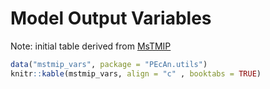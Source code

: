 # Model Output Variables

Note: initial table derived from [MsTMIP](http://nacp.ornl.gov/MsTMIP_variables.shtml) 

```r
data("mstmip_vars", package = "PEcAn.utils")
knitr::kable(mstmip_vars, align = "c" , booktabs = TRUE)
```
